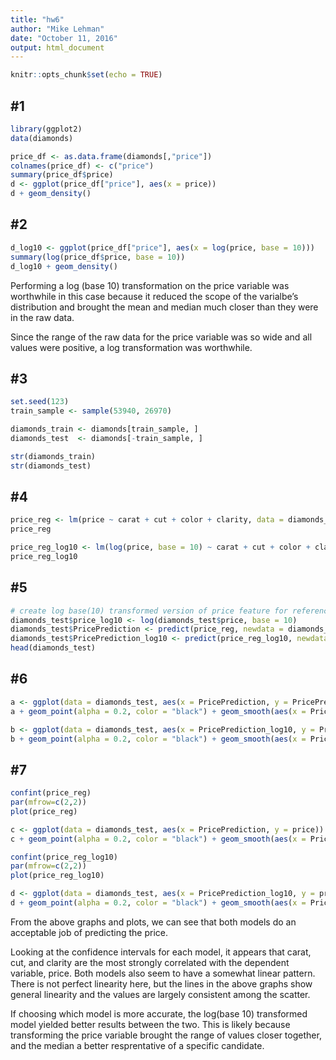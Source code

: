 ```yaml
---
title: "hw6"
author: "Mike Lehman"
date: "October 11, 2016"
output: html_document
---
```


```r
knitr::opts_chunk$set(echo = TRUE)
```

## #1

```r
library(ggplot2)
data(diamonds)

price_df <- as.data.frame(diamonds[,"price"])
colnames(price_df) <- c("price")
summary(price_df$price)
d <- ggplot(price_df["price"], aes(x = price))
d + geom_density()
```

## #2

```r
d_log10 <- ggplot(price_df["price"], aes(x = log(price, base = 10)))
summary(log(price_df$price, base = 10))
d_log10 + geom_density()
```

Performing a log (base 10) transformation on the price variable was worthwhile in this case because it reduced the scope of the varialbe's distribution and brought the mean and median much closer than they were in the raw data.

Since the range of the raw data for the price variable was so wide and all values were positive, a log transformation was worthwhile.


## #3

```r
set.seed(123)
train_sample <- sample(53940, 26970)

diamonds_train <- diamonds[train_sample, ]
diamonds_test  <- diamonds[-train_sample, ]

str(diamonds_train)
str(diamonds_test)
```

## #4

```r
price_reg <- lm(price ~ carat + cut + color + clarity, data = diamonds_train)
price_reg

price_reg_log10 <- lm(log(price, base = 10) ~ carat + cut + color + clarity, data = diamonds_train)
price_reg_log10
```

## #5

```r
# create log base(10) transformed version of price feature for reference
diamonds_test$price_log10 <- log(diamonds_test$price, base = 10)
diamonds_test$PricePrediction <- predict(price_reg, newdata = diamonds_test)
diamonds_test$PricePrediction_log10 <- predict(price_reg_log10, newdata = diamonds_test)
head(diamonds_test)
```

## #6

```r
a <- ggplot(data = diamonds_test, aes(x = PricePrediction, y = PricePrediction - price))
a + geom_point(alpha = 0.2, color = "black") + geom_smooth(aes(x = PricePrediction, y = PricePrediction - price), color = "black")

b <- ggplot(data = diamonds_test, aes(x = PricePrediction_log10, y = PricePrediction_log10 - price_log10))
b + geom_point(alpha = 0.2, color = "black") + geom_smooth(aes(x = PricePrediction_log10, y = PricePrediction_log10 - price_log10), color = "black")
```

## #7

```r
confint(price_reg)
par(mfrow=c(2,2))
plot(price_reg)

c <- ggplot(data = diamonds_test, aes(x = PricePrediction, y = price))
c + geom_point(alpha = 0.2, color = "black") + geom_smooth(aes(x = PricePrediction, y = price), color = "black") + geom_line(aes(x = log(PricePrediction, base = 10), y = log(price, base = 10)), color = "blue", linetype = 2)

confint(price_reg_log10)
par(mfrow=c(2,2))
plot(price_reg_log10)

d <- ggplot(data = diamonds_test, aes(x = PricePrediction_log10, y = price_log10))
d + geom_point(alpha = 0.2, color = "black") + geom_smooth(aes(x = PricePrediction_log10, y = price_log10), color = "black")
```

From the above graphs and plots, we can see that both models do an acceptable job of predicting the price. 

Looking at the confidence intervals for each model, it appears that carat, cut, and clarity are the most strongly correlated with the dependent variable, price. Both models also seem to have a somewhat linear pattern. There is not perfect linearity here, but the lines in the above graphs show general linearity and the values are largely consistent among the scatter.

If choosing which model is more accurate, the log(base 10) transformed model yielded better results between the two. This is likely because transforming the price variable brought the range of values closer together, and the median a better resprentative of a specific candidate.